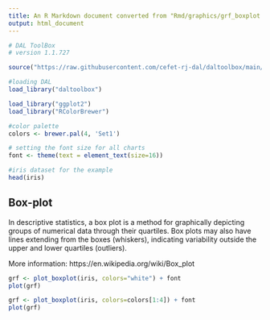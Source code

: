```yaml
---
title: An R Markdown document converted from "Rmd/graphics/grf_boxplot.ipynb"
output: html_document
---
```


```r
# DAL ToolBox
# version 1.1.727

source("https://raw.githubusercontent.com/cefet-rj-dal/daltoolbox/main/jupyter.R")

#loading DAL
load_library("daltoolbox") 
```

```r
load_library("ggplot2")
load_library("RColorBrewer")

#color palette
colors <- brewer.pal(4, 'Set1')

# setting the font size for all charts
font <- theme(text = element_text(size=16))
```

```r
#iris dataset for the example
head(iris)
```

## Box-plot
In descriptive statistics, a box plot is a method for graphically depicting groups of numerical data through their quartiles. Box plots may also have lines extending from the boxes (whiskers), indicating variability outside the upper and lower quartiles (outliers). 

More information: https://en.wikipedia.org/wiki/Box_plot

```r
grf <- plot_boxplot(iris, colors="white") + font
plot(grf)  
```

```r
grf <- plot_boxplot(iris, colors=colors[1:4]) + font
plot(grf)  
```

